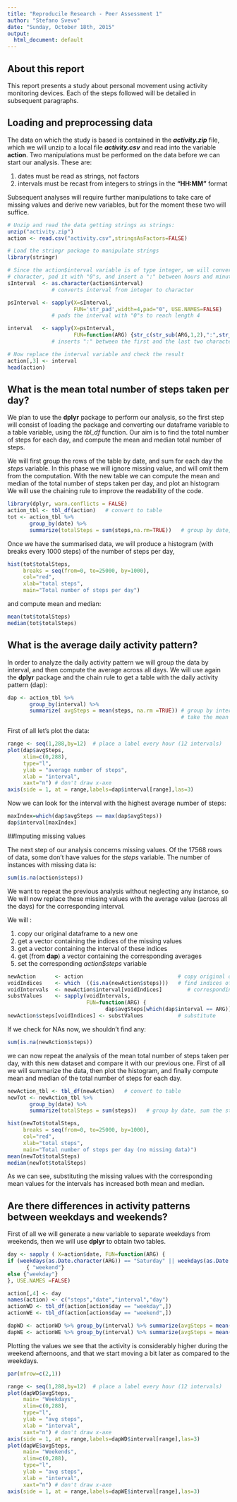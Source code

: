 ```yaml
---
title: "Reproducile Research - Peer Assessment 1"
author: "Stefano Svevo"
date: "Sunday, October 18th, 2015"
output:
  html_document: default
---
```


## About this report
This report presents a study about personal movement using activity monitoring devices.
Each of the steps followed will be detailed in subsequent paragraphs.

## Loading and preprocessing data
The data on which the study is based is contained in the __*activity.zip*__ file, which we will unzip to 
a local file __*activity.csv*__ and read into the variable **action**. 
Two manipulations must be performed on the data before we can start our analysis. These are:

1. dates must be read as strings, not factors
2. intervals must be recast from integers to  strings in the __"HH:MM"__ format

Subsequent analyses will require further manipulations to take care of missing values and derive new variables, but for the moment these two will suffice.

```r
# Unzip and read the data getting strings as strings:
unzip("activity.zip")
action <- read.csv("activity.csv",stringsAsFactors=FALSE)

# Load the stringr package to manipulate strings
library(stringr)

# Since the action$interval variable is of type integer, we will convert it to 
# character, pad it with "0"s, and insert a ":" between hours and minutes
sInterval  <- as.character(action$interval)  
              # converts interval from integer to character

psInterval <- sapply(X=sInterval,
                     FUN='str_pad',width=4,pad="0", USE.NAMES=FALSE)  
              # pads the interval with "0"s to reach length 4

interval   <- sapply(X=psInterval,
                     FUN=function(ARG) {str_c(str_sub(ARG,1,2),":",str_sub(ARG,3,4))}, USE.NAMES=FALSE)
              # inserts ":" between the first and the last two characters of each interval

# Now replace the interval variable and check the result
action[,3] <- interval
head(action)
```


## What is the mean total number of steps taken per day?

We plan to use the __dplyr__ package to perform our analysis, so the first step will consist of loading the package and converting our dataframe variable to a table variable, using the *tbl_df*  function. 
Our aim is to find the total number of steps for each day, and compute the mean and median total number of steps. 

We will first group the rows of the table by date, and sum for each day the *steps* variable. In this phase we will ignore missing value, and will omit them from the computation.
With the new table we can compute the mean and median of the total number of steps taken per day, and plot an histogram
We will use the chaining rule to improve the readability of the code.


```r
library(dplyr, warn.conflicts = FALSE)
action_tbl <- tbl_df(action)   # convert to table
tot <- action_tbl %>% 
       group_by(date) %>% 
       summarize(totalSteps = sum(steps,na.rm=TRUE))   # group by date, sum the steps
```

Once we have the summarised data, we will produce a histogram (with breaks every 1000 steps) of the number of steps per day,
```r
hist(tot$totalSteps,
     breaks = seq(from=0, to=25000, by=1000),
     col="red",
     xlab="total steps",
     main="Total number of steps per day")
```

and compute mean and median:
```r
mean(tot$totalSteps)
median(tot$totalSteps)
```


## What is the average daily activity pattern?

In order to analyze the daily activity pattern we will group the data by interval, and then compute the average across all days. We will use again the __dplyr__ package and the chain rule to get a table with the daily activity pattern (dap):

```r
dap <- action_tbl %>%
       group_by(interval) %>%
       summarize( avgSteps = mean(steps, na.rm =TRUE)) # group by interval, 
                                                       # take the mean
```

First of all let's plot the data:

```r
range <- seq(1,288,by=12)  # place a label every hour (12 intervals)
plot(dap$avgSteps,
     xlim=c(0,288),
     type="l",
     ylab = "average number of steps",
     xlab = "interval",
     xaxt="n") # don't draw x-axe
axis(side = 1, at = range,labels=dap$interval[range],las=3)

```

Now we can look for the interval with the highest average number of steps:

```r
maxIndex=which(dap$avgSteps == max(dap$avgSteps))
dap$interval[maxIndex]
```

##Imputing missing values

The next step of our analysis concerns missing values. Of the 17568 rows of data, some don't have values for the _steps_ variable.
The number of instances with missing data is:


```r
sum(is.na(action$steps))
```

We want to repeat the previous analysis without neglecting any instance, so We will now replace these missing values with the average value (across all the days) for the corresponding interval.

We will :

1. copy our original dataframe to a new one
1. get a vector containing the indices of the missing values
2. get a vector containing the interval of these indices
3. get (from __dap__) a vector containing the corresponding averages
4. set the corresponding _action$steps_ variable

```r
newAction      <- action                              # copy original dataframe
voidIndices    <- which  ((is.na(newAction$steps)))   # find indices of NAs
voidIntervals  <- newAction$interval[voidIndices]        # corresponding intervals
substValues    <- sapply(voidIntervals, 
                         FUN=function(ARG) { 
                               dap$avgSteps[which(dap$interval == ARG)]  },USE.NAMES = FALSE)           # their averages
newAction$steps[voidIndices] <- substValues           # substitute
```


If we check for NAs now, we shouldn't find any:
```r
sum(is.na(newAction$steps))
```

we can now repeat the analysis of the mean total number of steps taken per day, with this new dataset and compare it with our previous one. First of all we will summarize the data, then plot the histogram, and finally compute mean and median of the total number of steps for each day.


```r
newAction_tbl <- tbl_df(newAction)   # convert to table
newTot <- newAction_tbl %>% 
       group_by(date) %>% 
       summarize(totalSteps = sum(steps))   # group by date, sum the steps

hist(newTot$totalSteps,
     breaks = seq(from=0, to=25000, by=1000),
     col="red",
     xlab="total steps",
     main="Total number of steps per day (no missing data)")
mean(newTot$totalSteps)
median(newTot$totalSteps)
```

As we can see, substituting the missing values with the corresponding mean values for the intervals has increased both mean and median.


## Are there differences in activity patterns between weekdays and weekends?

First of all we will generate a new variable to separate weekdays from weekends, then we will use __dplyr__ to obtain two tables.

```r
day <- sapply ( X=action$date, FUN=function(ARG) {
if (weekdays(as.Date.character(ARG)) == "Saturday" || weekdays(as.Date.character(ARG)) == "Sunday") 
      { "weekend"}
else {"weekday"}
}, USE.NAMES =FALSE)

action[,4] <- day
names(action) <- c("steps","date","interval","day")
actionWD <- tbl_df(action[action$day == "weekday",])
actionWE <- tbl_df(action[action$day == "weekend",])

dapWD <- actionWD %>% group_by(interval) %>% summarize(avgSteps = mean(steps,na.rm =TRUE))
dapWE <- actionWE %>% group_by(interval) %>% summarize(avgSteps = mean(steps,na.rm =TRUE))
```

Plotting the values we see that the activity is considerably higher during the weekend afternoons, and that we start moving a bit later as compared to the weekdays.
```r
par(mfrow=c(2,1))

range <- seq(1,288,by=12)  # place a label every hour (12 intervals)
plot(dapWD$avgSteps,
     main= "Weekdays",
     xlim=c(0,288),
     type="l",
     ylab = "avg steps",
     xlab = "interval",
     xaxt="n") # don't draw x-axe
axis(side = 1, at = range,labels=dapWD$interval[range],las=3)
plot(dapWE$avgSteps,
     main= "Weekends",
     xlim=c(0,288),
     type="l",
     ylab = "avg steps",
     xlab = "interval",
     xaxt="n") # don't draw x-axe
axis(side = 1, at = range,labels=dapWE$interval[range],las=3)

```

